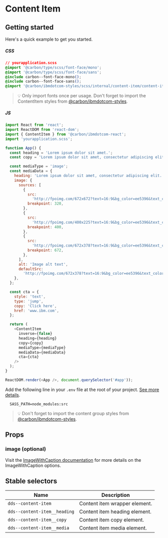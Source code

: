 
# Content Item

## Getting started

Here's a quick example to get you started.

##### CSS

```css
// yourapplication.scss
@import '@carbon/type/scss/font-face/mono';
@import '@carbon/type/scss/font-face/sans';
@include carbon--font-face-mono();
@include carbon--font-face-sans();
@import '@carbon/ibmdotcom-styles/scss/internal/content-item/content-item';
```

> 💡 Only import fonts once per usage. Don't forget to import the ContentItem
> styles from
> [@carbon/ibmdotcom-styles](https://github.com/carbon-design-system/carbon-for-ibm-dotcom/blob/v1/packages/styles).

##### JS

```javascript
import React from 'react';
import ReactDOM from 'react-dom';
import { ContentItem } from '@carbon/ibmdotcom-react';
import 'yourapplication.scss';

function App() {
  const heading = 'Lorem ipsum dolor sit amet.';
  const copy = 'Lorem ipsum dolor sit amet, consectetur adipiscing elit.';

  const mediaType = 'image';
  const mediaData = {
    heading: 'Lorem ipsum dolor sit amet, consectetur adipiscing elit.',
    image: {
      sources: [
        {
          src:
            'http://fpoimg.com/672x672?text=16:9&bg_color=ee5396&text_color=161616',
          breakpoint: 320,
        },
        {
          src:
            'http://fpoimg.com/400x225?text=16:9&bg_color=ee5396&text_color=161616',
          breakpoint: 400,
        },
        {
          src:
            'http://fpoimg.com/672x378?text=16:9&bg_color=ee5396&text_color=161616',
          breakpoint: 672,
        },
      ],
      alt: 'Image alt text',
      defaultSrc:
        'http://fpoimg.com/672x378?text=16:9&bg_color=ee5396&text_color=161616',
    },
  };

  const cta = {
    style: 'text',
    type: 'jump',
    copy: 'Click here',
    href: 'www.ibm.com',
  };

  return (
    <ContentItem
      inverse={false}
      heading={heading}
      copy={copy}
      mediaType={mediaType}
      mediaData={mediaData}
      cta={cta}
    />
  );
}

ReactDOM.render(<App />, document.querySelector('#app'));
```

Add the following line in your `.env` file at the root of your project.
[See more details](https://github.com/carbon-design-system/carbon-for-ibm-dotcom/tree/v1/packages/styles#usage).

```
  SASS_PATH=node_modules:src
```

> 💡 Don't forget to import the content group styles from
> [@carbon/ibmdotcom-styles](https://github.com/carbon-design-system/carbon-for-ibm-dotcom/blob/v1/packages/styles).

## Props

<Props of={ContentItem} />

### image (optional)

Visit the
[ImageWithCaption documentation](https://www.ibm.com/standards/carbon/react/?path=/story/components-imagewithcaption--default)
for more details on the ImageWithCaption options.

## Stable selectors

| Name                         | Description                   |
| ---------------------------- | ----------------------------- |
| `dds--content-item`          | Content item wrapper element. |
| `dds--content-item__heading` | Content item heading element. |
| `dds--content-item__copy`    | Content item copy element.    |
| `dds--content-item__media`   | Content item media element.   |

<Description markdown={contributing} />
